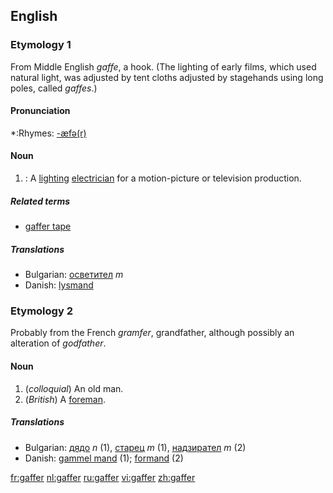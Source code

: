 ==English==
===Etymology 1===
From Middle English ''gaffe'', a hook. (The lighting of early films, which used natural light, was adjusted by tent cloths adjusted by stagehands using long poles, called ''gaffes''.)

====Pronunciation====
*:Rhymes: [[Rhymes:English:-æfə(r)|-æfə(r)]]

====Noun====
{{en-noun}}

#{{cattag|Filmology}}: A [[lighting]] [[electrician]] for a motion-picture or television production. 

=====Related terms=====
*[[gaffer tape]]

=====Translations=====
*Bulgarian: [[осветител]] ''m''
*Danish: [[lysmand]]

===Etymology 2===
Probably from the French ''gramfer'', grandfather, although possibly an alteration of ''godfather''.

====Noun====
{{en-noun}}

#(''colloquial'') An old man.
#(''British'') A [[foreman]].

=====Translations=====
*Bulgarian: [[дядо]] ''n'' (1), [[старец]] ''m'' (1), [[надзирател]] ''m'' (2)
*Danish: [[gammel mand]] (1); [[formand]] (2)

[[fr:gaffer]]
[[nl:gaffer]]
[[ru:gaffer]]
[[vi:gaffer]]
[[zh:gaffer]]